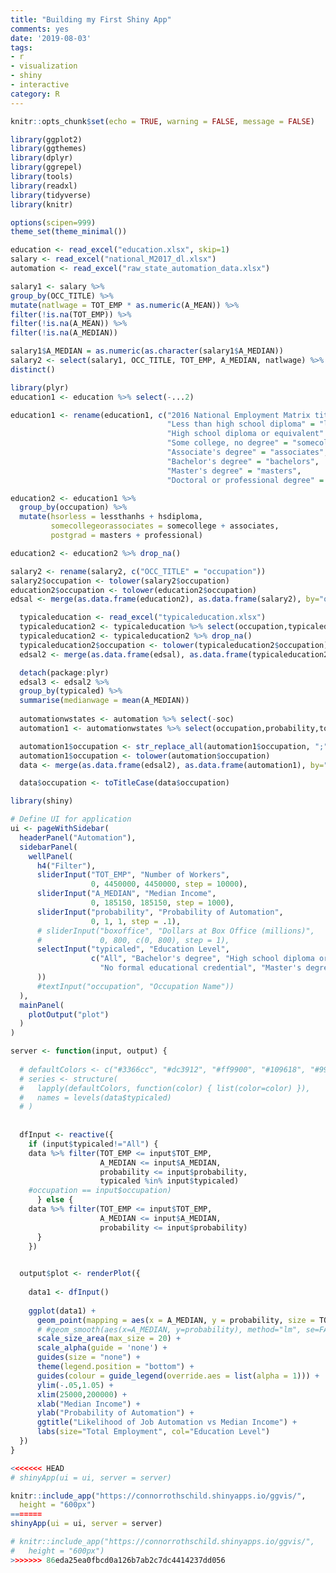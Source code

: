 ```yaml
---
title: "Building my First Shiny App"
comments: yes
date: '2019-08-03'
tags:
- r
- visualization
- shiny
- interactive
category: R
---
```


```r
knitr::opts_chunk$set(echo = TRUE, warning = FALSE, message = FALSE)
```

```r
library(ggplot2)
library(ggthemes)
library(dplyr)
library(ggrepel)
library(tools)
library(readxl)
library(tidyverse)
library(knitr)

options(scipen=999)
theme_set(theme_minimal())

education <- read_excel("education.xlsx", skip=1)
salary <- read_excel("national_M2017_dl.xlsx")
automation <- read_excel("raw_state_automation_data.xlsx")

salary1 <- salary %>% 
group_by(OCC_TITLE) %>% 
mutate(natlwage = TOT_EMP * as.numeric(A_MEAN)) %>%
filter(!is.na(TOT_EMP)) %>%
filter(!is.na(A_MEAN)) %>%
filter(!is.na(A_MEDIAN))

salary1$A_MEDIAN = as.numeric(as.character(salary1$A_MEDIAN))
salary2 <- select(salary1, OCC_TITLE, TOT_EMP, A_MEDIAN, natlwage) %>% 
distinct()

library(plyr)
education1 <- education %>% select(-...2)

education1 <- rename(education1, c("2016 National Employment Matrix title and code" = "occupation",
                                   "Less than high school diploma" = "lessthanhs", 
                                   "High school diploma or equivalent" = "hsdiploma",
                                   "Some college, no degree" = "somecollege",
                                   "Associate's degree" = "associates",
                                   "Bachelor's degree" = "bachelors",
                                   "Master's degree" = "masters",
                                   "Doctoral or professional degree" = "professional"))

education2 <- education1 %>% 
  group_by(occupation) %>%
  mutate(hsorless = lessthanhs + hsdiploma,
         somecollegeorassociates = somecollege + associates,
         postgrad = masters + professional)

education2 <- education2 %>% drop_na()

salary2 <- rename(salary2, c("OCC_TITLE" = "occupation"))
salary2$occupation <- tolower(salary2$occupation)
education2$occupation <- tolower(education2$occupation)
edsal <- merge(as.data.frame(education2), as.data.frame(salary2), by="occupation") %>% drop_na()

  typicaleducation <- read_excel("typicaleducation.xlsx")
  typicaleducation2 <- typicaleducation %>% select(occupation,typicaled,workexp)
  typicaleducation2 <- typicaleducation2 %>% drop_na()
  typicaleducation2$occupation <- tolower(typicaleducation2$occupation)
  edsal2 <- merge(as.data.frame(edsal), as.data.frame(typicaleducation2), by="occupation")

  detach(package:plyr)
  edsal3 <- edsal2 %>% 
  group_by(typicaled) %>% 
  summarise(medianwage = mean(A_MEDIAN))
  
  automationwstates <- automation %>% select(-soc)
  automation1 <- automationwstates %>% select(occupation,probability,total)

  automation1$occupation <- str_replace_all(automation1$occupation, ";", ",")
  automation1$occupation <- tolower(automation$occupation)
  data <- merge(as.data.frame(edsal2), as.data.frame(automation1), by="occupation")

  data$occupation <- toTitleCase(data$occupation)
```


```r
library(shiny)

# Define UI for application 
ui <- pageWithSidebar(
  headerPanel("Automation"),
  sidebarPanel(
    wellPanel(
      h4("Filter"),
      sliderInput("TOT_EMP", "Number of Workers",
                  0, 4450000, 4450000, step = 10000),
      sliderInput("A_MEDIAN", "Median Income", 
                  0, 185150, 185150, step = 1000),
      sliderInput("probability", "Probability of Automation",
                  0, 1, 1, step = .1),
      # sliderInput("boxoffice", "Dollars at Box Office (millions)",
      #             0, 800, c(0, 800), step = 1),
      selectInput("typicaled", "Education Level",
                  c("All", "Bachelor's degree", "High school diploma or equivalent", "Associate's degree", "Postsecondary nondegree award",
                    "No formal educational credential", "Master's degree", "Doctoral or professional degree", "Some college, no degree")
      ))
      #textInput("occupation", "Occupation Name"))
  ),
  mainPanel(
    plotOutput("plot")
  )
)

server <- function(input, output) {
  
  # defaultColors <- c("#3366cc", "#dc3912", "#ff9900", "#109618", "#990099", "#0099c6", "#dd4477")
  # series <- structure(
  #   lapply(defaultColors, function(color) { list(color=color) }),
  #   names = levels(data$typicaled)
  # )
  
  
  dfInput <- reactive({
    if (input$typicaled!="All") {
    data %>% filter(TOT_EMP <= input$TOT_EMP,
                    A_MEDIAN <= input$A_MEDIAN,
                    probability <= input$probability,
                    typicaled %in% input$typicaled)
    #occupation == input$occupation)
      } else { 
    data %>% filter(TOT_EMP <= input$TOT_EMP,
                    A_MEDIAN <= input$A_MEDIAN,
                    probability <= input$probability)
      }
    })

  
  output$plot <- renderPlot({
    
    data1 <- dfInput()
    
    ggplot(data1) +
      geom_point(mapping = aes(x = A_MEDIAN, y = probability, size = TOT_EMP, alpha=0.05, col = typicaled)) +
      # #geom_smooth(aes(x=A_MEDIAN, y=probability), method="lm", se=FALSE) +
      scale_size_area(max_size = 20) +
      scale_alpha(guide = 'none') +
      guides(size = "none") +
      theme(legend.position = "bottom") +
      guides(colour = guide_legend(override.aes = list(alpha = 1))) +
      ylim(-.05,1.05) +
      xlim(25000,200000) +
      xlab("Median Income") +
      ylab("Probability of Automation") +
      ggtitle("Likelihood of Job Automation vs Median Income") +
      labs(size="Total Employment", col="Education Level")
  })
}
```

```r
<<<<<<< HEAD
# shinyApp(ui = ui, server = server)
```

```r
knitr::include_app("https://connorrothschild.shinyapps.io/ggvis/",
  height = "600px")
=======
shinyApp(ui = ui, server = server)
```

```r
# knitr::include_app("https://connorrothschild.shinyapps.io/ggvis/", 
#   height = "600px")
>>>>>>> 86eda25ea0fbcd0a126b7ab2c7dc4414237dd056
```

